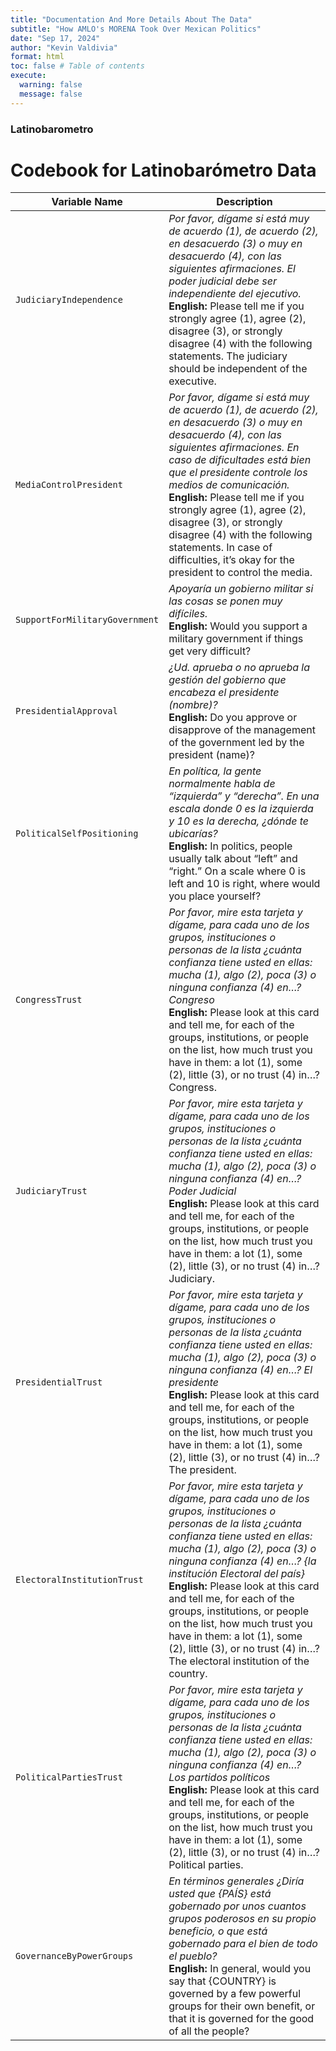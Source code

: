 ```yaml
---
title: "Documentation And More Details About The Data"
subtitle: "How AMLO's MORENA Took Over Mexican Politics"
date: "Sep 17, 2024"
author: "Kevin Valdivia"
format: html
toc: false # Table of contents
execute: 
  warning: false
  message: false
---
```


### Latinobarometro
# Codebook for Latinobarómetro Data

| Variable Name                       | Description                                                                                         |
|-------------------------------------|-----------------------------------------------------------------------------------------------------|
| `JudiciaryIndependence`            | _Por favor, dígame si está muy de acuerdo (1), de acuerdo (2), en desacuerdo (3) o muy en desacuerdo (4), con las siguientes afirmaciones. El poder judicial debe ser independiente del ejecutivo._ <br> **English:** Please tell me if you strongly agree (1), agree (2), disagree (3), or strongly disagree (4) with the following statements. The judiciary should be independent of the executive. |
| `MediaControlPresident`             | _Por favor, dígame si está muy de acuerdo (1), de acuerdo (2), en desacuerdo (3) o muy en desacuerdo (4), con las siguientes afirmaciones. En caso de dificultades está bien que el presidente controle los medios de comunicación._ <br> **English:** Please tell me if you strongly agree (1), agree (2), disagree (3), or strongly disagree (4) with the following statements. In case of difficulties, it's okay for the president to control the media. |
| `SupportForMilitaryGovernment`     | _Apoyaría un gobierno militar si las cosas se ponen muy difíciles._ <br> **English:** Would you support a military government if things get very difficult? |
| `PresidentialApproval`              | _¿Ud. aprueba o no aprueba la gestión del gobierno que encabeza el presidente (nombre)?_ <br> **English:** Do you approve or disapprove of the management of the government led by the president (name)? |
| `PoliticalSelfPositioning`         | _En política, la gente normalmente habla de “izquierda” y “derecha”. En una escala donde 0 es la izquierda y 10 es la derecha, ¿dónde te ubicarías?_ <br> **English:** In politics, people usually talk about “left” and “right.” On a scale where 0 is left and 10 is right, where would you place yourself? |
| `CongressTrust`                    | _Por favor, mire esta tarjeta y dígame, para cada uno de los grupos, instituciones o personas de la lista ¿cuánta confianza tiene usted en ellas: mucha (1), algo (2), poca (3) o ninguna confianza (4) en...? Congreso_ <br> **English:** Please look at this card and tell me, for each of the groups, institutions, or people on the list, how much trust you have in them: a lot (1), some (2), little (3), or no trust (4) in...? Congress. |
| `JudiciaryTrust`                   | _Por favor, mire esta tarjeta y dígame, para cada uno de los grupos, instituciones o personas de la lista ¿cuánta confianza tiene usted en ellas: mucha (1), algo (2), poca (3) o ninguna confianza (4) en...? Poder Judicial_ <br> **English:** Please look at this card and tell me, for each of the groups, institutions, or people on the list, how much trust you have in them: a lot (1), some (2), little (3), or no trust (4) in...? Judiciary. |
| `PresidentialTrust`                | _Por favor, mire esta tarjeta y dígame, para cada uno de los grupos, instituciones o personas de la lista ¿cuánta confianza tiene usted en ellas: mucha (1), algo (2), poca (3) o ninguna confianza (4) en...? El presidente_ <br> **English:** Please look at this card and tell me, for each of the groups, institutions, or people on the list, how much trust you have in them: a lot (1), some (2), little (3), or no trust (4) in...? The president. |
| `ElectoralInstitutionTrust`        | _Por favor, mire esta tarjeta y dígame, para cada uno de los grupos, instituciones o personas de la lista ¿cuánta confianza tiene usted en ellas: mucha (1), algo (2), poca (3) o ninguna confianza (4) en...? {la institución Electoral del país}_ <br> **English:** Please look at this card and tell me, for each of the groups, institutions, or people on the list, how much trust you have in them: a lot (1), some (2), little (3), or no trust (4) in...? The electoral institution of the country. |
| `PoliticalPartiesTrust`            | _Por favor, mire esta tarjeta y dígame, para cada uno de los grupos, instituciones o personas de la lista ¿cuánta confianza tiene usted en ellas: mucha (1), algo (2), poca (3) o ninguna confianza (4) en...? Los partidos políticos_ <br> **English:** Please look at this card and tell me, for each of the groups, institutions, or people on the list, how much trust you have in them: a lot (1), some (2), little (3), or no trust (4) in...? Political parties. |
| `GovernanceByPowerGroups`          | _En términos generales ¿Diría usted que {PAÍS} está gobernado por unos cuantos grupos poderosos en su propio beneficio, o que está gobernado para el bien de todo el pueblo?_ <br> **English:** In general, would you say that {COUNTRY} is governed by a few powerful groups for their own benefit, or that it is governed for the good of all the people? |

